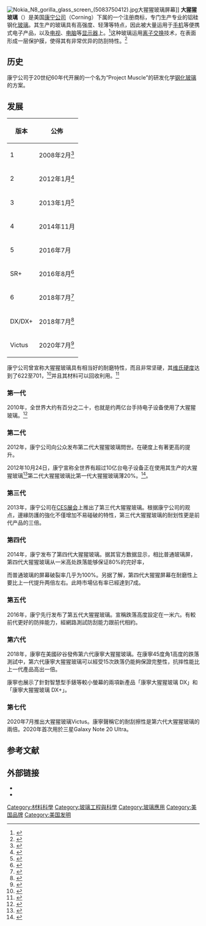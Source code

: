 [[File:Nokia_N8_gorilla_glass_screen_(5083750412).jpg|thumb]]大猩猩玻璃屏幕]]
'''大猩猩玻璃'''（{{lang|en|Gorilla Glass}}）是美国[[康宁公司|康宁公司]]（Corning）下属的一个注册商标，专门生产专业的铝硅钢化[[玻璃|玻璃]]。其生产的玻璃具有高强度、轻薄等特点，因此被大量运用于[[手机|手机]]等便携式电子产品，以及[[电视|电视]]、[[电脑|电脑]]等[[显示器|显示器]]上。<ref name=faqs>{{Cite web |url=http://www.corninggorillaglass.com/faqs/all?page=1 |title=Corning:Gorilla Glass FAQs |accessdate=2013-06-17 |archive-date=2013-06-01 |archive-url=https://web.archive.org/web/20130601140009/http://www.corninggorillaglass.com/faqs/all?page=1 |dead-url=no }}</ref>这种玻璃运用[[离子交换|离子交换]]技术，在表面形成一层保护膜，使得其有非常优异的防刮特性。<ref>{{Cite web |url=https://www.youtube.com/watch?v=Tv1iKi3xfb4 |title=康宁玻璃生产过程 |accessdate=2013-06-17 |archive-date=2013-07-30 |archive-url=https://web.archive.org/web/20130730225840/http://www.youtube.com/watch?v=Tv1iKi3xfb4 |dead-url=no }}</ref>

==历史==
康宁公司于20世纪60年代开展的一个名为“Project Muscle”的研发化学[[钢化玻璃|钢化玻璃]]的方案。

==发展==
{| class="wikitable floatright"
|-
! 版本 !! 公佈
|-
| 1 || 2008年2月<ref>{{cite press release |url=http://www.corning.com/news_center/news_releases/2008/2008020803.aspx |title=Corning Extends Fusion Process to Tackle Touch-Screen Applications |date=8 February 2008 |deadurl=yes |archiveurl=https://web.archive.org/web/20080926125455/http://www.corning.com/news_center/news_releases/2008/2008020803.aspx |archivedate=2008年9月26日 |df= |access-date=2018年3月29日 }}</ref>
|-
| 2 || 2012年1月<ref>{{cite press release|url=https://www.corning.com/au/en/about-us/news-events/news-releases/2012/01/news_center_news_releases_2012_2012010901.html|title=Corning Unveils New Gorilla® Glass 2|date=2012年1月9日|access-date=2018年3月29日|archive-date=2017年2月27日|archive-url=https://web.archive.org/web/20170227164835/https://www.corning.com/au/en/about-us/news-events/news-releases/2012/01/news_center_news_releases_2012_2012010901.html|dead-url=no}}</ref>
|-
| 3 || 2013年1月<ref>{{cite news|url=https://www.theverge.com/2013/1/3/3833028/corning-gorilla-glass-3-announced-for-ces-2013|title=Corning Gorilla Glass 3 to be three times more scratch resistant than previous generation|publisher=The Verge|date=2013年1月3日|author=Dante D'Orazio|accessdate=2018年3月29日|archive-date=2017年2月27日|archive-url=https://web.archive.org/web/20170227231836/http://www.theverge.com/2013/1/3/3833028/corning-gorilla-glass-3-announced-for-ces-2013|dead-url=no}}</ref>
|-
| 4 || 2014年11月
|-
| 5 || 2016年7月
|-
| SR+ || 2016年8月<ref>{{cite news|url=http://www.androidauthority.com/gorilla-glass-sr-wearables-713485/|title=Corning introduces Gorilla Glass SR+ for wearables|date=2016年8月31日|publisher=Android Authority|accessdate=2018年3月29日|archive-date=2017年2月27日|archive-url=https://web.archive.org/web/20170227151540/http://www.androidauthority.com/gorilla-glass-sr-wearables-713485/|dead-url=no}}</ref>
|-
| 6 || 2018年7月<ref>{{cite press release|url=https://www.corning.com/gorillaglass/worldwide/en/news/news-releases/2018/07/corning-introduces-corning-gorilla-glass-6.html|title=Corning Introduces Corning® Gorilla® Glass 6, Delivering Improved Durability for Next-Generation Mobile Devices|date=2018年7月18日|publisher=Corning|access-date=2018年7月21日|archive-date=2018年7月19日|archive-url=https://web.archive.org/web/20180719203401/http://www.corning.com/gorillaglass/worldwide/en/news/news-releases/2018/07/corning-introduces-corning-gorilla-glass-6.html|dead-url=no}}</ref>
|-
| DX/DX+ || 2018年7月<ref>{{cite press release|url=https://www.corning.com/worldwide/en/about-us/news-events/news-releases/2018/07/corning-announces-corning-gorilla-glass-dx-and-corning-gorilla-glass-dx.html|title=Corning Announces Corning® Gorilla® Glass DX and Corning® Gorilla® Glass DX+|date=18 July 2018|publisher=Corning|access-date=2021-10-01|archive-date=2021-12-08|archive-url=https://web.archive.org/web/20211208020220/https://www.corning.com/worldwide/en/about-us/news-events/news-releases/2018/07/corning-announces-corning-gorilla-glass-dx-and-corning-gorilla-glass-dx.html|dead-url=no}}</ref>
|-
| Victus || 2020年7月<ref>{{cite press release|url=https://www.corning.com/worldwide/en/about-us/news-events/news-releases/2020/07/corning-introduces-corning-gorilla-glass-victus.html|title=Corning Introduces Corning® Gorilla®Glass Victus™, The Toughest Gorilla Glass Yet For Mobile Consumer Electronics|date=23 July 2020|publisher=Corning|access-date=2020-07-24|archive-date=2020-07-24|archive-url=https://web.archive.org/web/20200724125412/https://www.corning.com/worldwide/en/about-us/news-events/news-releases/2020/07/corning-introduces-corning-gorilla-glass-victus.html|dead-url=no}}</ref>
|}
康宁公司曾宣称大猩猩玻璃具有相当好的耐磨特性，而且非常坚硬，其[[维氏硬度|维氏硬度]]达到了622至701，<ref>{{cite web|title=Corning Gorilla Glass|url=http://www.corning.com/docs/specialtymaterials/pisheets/PI2317.pdf|work=Corning Gorilla Glass Technical Materials|accessdate=2012-02-27|page=2|deadurl=yes|archiveurl=https://web.archive.org/web/20140529230251/http://www.corning.com//docs//specialtymaterials//pisheets//PI2317.pdf|archivedate=2014-05-29}}</ref>并且其材料可以回收利用。<ref name="corninggorillaglass1">{{cite web | url = http://www.corninggorillaglass.com/faqs/all | title = FAQs | publisher = Corning | work = Gorilla Glass | accessdate = 2001-10-08 | archive-date = 2013-10-28 | archive-url = https://web.archive.org/web/20131028081518/http://www.corninggorillaglass.com/faqs/all | dead-url = yes }}</ref>

=== 第一代 ===
2010年，全世界大约有百分之二十，也就是约两亿台手持电子设备使用了大猩猩玻璃。<ref name="PC Mag">{{cite web |last=Ulanoff |first=Lance |title=Why Is Gorilla Glass So Strong? |url=http://www.pcmag.com/article2/0,2817,2375657,00.asp |publisher=PC Magazine |date=2011年1月12日 |accessdate=February 17, 2012 |archive-date=2013年3月18日 |archive-url=https://web.archive.org/web/20130318183623/http://www.pcmag.com/article2/0,2817,2375657,00.asp |dead-url=no }}</ref>

=== 第二代 ===
2012年，康宁公司向公众发布第二代大猩猩玻璃問世。在硬度上有著更高的提升。

2012年10月24日，康宁宣称全世界有超过10亿台电子设备正在使用其生产的大猩猩玻璃<ref>{{Cite web |url=http://www.corning.com/news_center/news_releases/2012/2012102401.aspx |title=Corning Announces Third-Quarter Results |accessdate=2013-06-17 |archive-date=2012-10-26 |archive-url=https://web.archive.org/web/20121026021839/http://www.corning.com/news_center/news_releases/2012/2012102401.aspx |dead-url=no }}</ref>第二代大猩猩玻璃比第一代大猩猩玻璃薄20%。<ref name= "forbes">{{cite web | url = http://www.forbes.com/sites/connieguglielmo/2013/01/10/corning-after-thinning-out-gorilla-glass-makes-new-generation-tougher/ | title = Corning, After Thinning Out Gorilla Glass, Makes New Generation Tougher | work = Forbes | accessdate = 2013-11-01 | archive-date = 2013-11-03 | archive-url = https://web.archive.org/web/20131103041122/http://www.forbes.com/sites/connieguglielmo/2013/01/10/corning-after-thinning-out-gorilla-glass-makes-new-generation-tougher/ | dead-url = no }}</ref>。

=== 第三代 ===
2013年，康宁公司在[[消費電子展|CES展会]]上推出了第三代大猩猩玻璃。根据康宁公司的观点，邊緣防護的強化不僅增加不易碰破的特性，第三代大猩猩玻璃的耐划性更是前代产品的三倍。

=== 第四代 ===
2014年，康宁发布了第四代大猩猩玻璃。据其官方数据显示，相比普通玻璃屏，第四代大猩猩玻璃从一米高处跌落能够保证80%的完好率，
                    
而普通玻璃的屏幕破裂率几乎为100%。另据了解，第四代大猩猩屏幕在耐磨性上要比上一代提升两倍左右。此時市場佔有率已經達到7成。

=== 第五代 ===
2016年，康宁先行发布了第五代大猩猩玻璃。宣稱跌落高度設定在一米六。有較前代更好的防摔能力，經網路測試防刮能力跟前代相約。

=== 第六代 ===
2018年，康寧在美國矽谷發佈第六代康寧大猩猩玻璃。在康寧45度角1高度的跌落測試中，第六代康寧大猩猩玻璃可以經受15次跌落仍能夠保證完整性，抗摔性能比上一代產品高出一倍。

康寧也展示了針對智慧型手錶等較小螢幕的兩項新產品「康寧大猩猩玻璃 DX」和「康寧大猩猩玻璃 DX+」。

=== 第七代 ===
2020年7月推出大猩猩玻璃Victus。康寧聲稱它的耐刮擦性是第六代大猩猩玻璃的兩倍。2020年首次用於三星Galaxy Note 20 Ultra。

==参考文献==
{{reflist|2}}

==外部链接==
*{{官方网站|http://www.corninggorillaglass.com}}
*{{YouTube|id=Tv1iKi3xfb4|title=玻璃为什么会碎}}{{en}}

{{玻璃制造商和品牌}}
{{Authority control}}
[[Category:材料科學|Category:材料科學]]
[[Category:玻璃工程與科學|Category:玻璃工程與科學]]
[[Category:玻璃應用|Category:玻璃應用]]
[[Category:美国品牌|Category:美国品牌]]
[[Category:美国发明|Category:美国发明]]